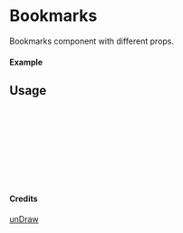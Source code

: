 
<Meta of={Bookmarks} title="unDraw/Bookmarks" />

# Bookmarks

Bookmarks component with different props.

#### Example

<Canvas of={Bookmarks.Primary} />

## Usage

```ts
import { Bookmarks } from "yadl-ui";

const Example = () => {
  return (
      <Bookmarks />
  );
};

export default Example;
```

#### Credits
[unDraw](https://undraw.co/illustrations)
